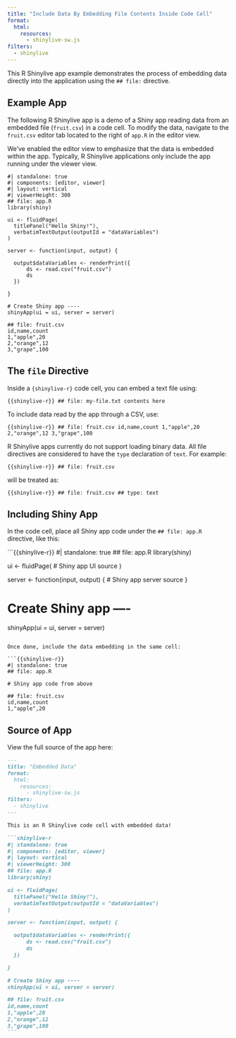 ```yaml
---
title: "Include Data By Embedding File Contents Inside Code Cell"
format:
  html:
    resources: 
      - shinylive-sw.js
filters:
  - shinylive
---
```


This R Shinylive app example demonstrates the process of embedding data directly into the application using the `## file:` directive.

## Example App

The following R Shinylive app is a demo of a Shiny app reading data from an embedded file (`fruit.csv`) in a code cell. To modify the data, navigate to the `fruit.csv` editor tab located to the right of `app.R` in the editor view.

:::callout-note
We've enabled the editor view to emphasize that the data is embedded within the app. Typically, R Shinylive applications only include the app running under the viewer view.
:::

```shinylive-r
#| standalone: true
#| components: [editor, viewer]
#| layout: vertical
#| viewerHeight: 300
## file: app.R
library(shiny)

ui <- fluidPage(
  titlePanel("Hello Shiny!"),
  verbatimTextOutput(outputId = "dataVariables")
)

server <- function(input, output) {

  output$dataVariables <- renderPrint({
      ds <- read.csv("fruit.csv")
      ds
  })

}

# Create Shiny app ----
shinyApp(ui = ui, server = server)

## file: fruit.csv
id,name,count
1,"apple",20
2,"orange",12
3,"grape",100
```

## The `file` Directive

Inside a `{shinylive-r}` code cell, you can embed a text file using:

```{{shinylive-r}}
## file: my-file.txt
contents here
```

To include data read by the app through a CSV, use:

```{{shinylive-r}}
## file: fruit.csv
id,name,count
1,"apple",20
2,"orange",12
3,"grape",100
```

:::callout-important
R Shinylive apps currently do not support loading binary data. All file directives are considered to have the `type` declaration of `text`. For example:

```{{shinylive-r}}
## file: fruit.csv
```

will be treated as:

```{{shinylive-r}}
## file: fruit.csv
## type: text
```
:::

## Including Shiny App

In the code cell, place all Shiny app code under the `## file: app.R` directive, like this:

```{{shinylive-r}}
#| standalone: true
## file: app.R
library(shiny)

ui <- fluidPage(
  # Shiny app UI source
)

server <- function(input, output) {
  # Shiny app server source
}

# Create Shiny app ----
shinyApp(ui = ui, server = server)
```

Once done, include the data embedding in the same cell:

```{{shinylive-r}}
#| standalone: true
## file: app.R

# Shiny app code from above

## file: fruit.csv
id,name,count
1,"apple",20
```

## Source of App

View the full source of the app here:

````md
---
title: "Embedded Data"
format:
  html:
    resources: 
      - shinylive-sw.js
filters:
  - shinylive
---

This is an R Shinylive code cell with embedded data!

```shinylive-r
#| standalone: true
#| components: [editor, viewer]
#| layout: vertical
#| viewerHeight: 300
## file: app.R
library(shiny)

ui <- fluidPage(
  titlePanel("Hello Shiny!"),
  verbatimTextOutput(outputId = "dataVariables")
)

server <- function(input, output) {

  output$dataVariables <- renderPrint({
      ds <- read.csv("fruit.csv")
      ds
  })

}

# Create Shiny app ----
shinyApp(ui = ui, server = server)

## file: fruit.csv
id,name,count
1,"apple",20
2,"orange",12
3,"grape",100
```
````